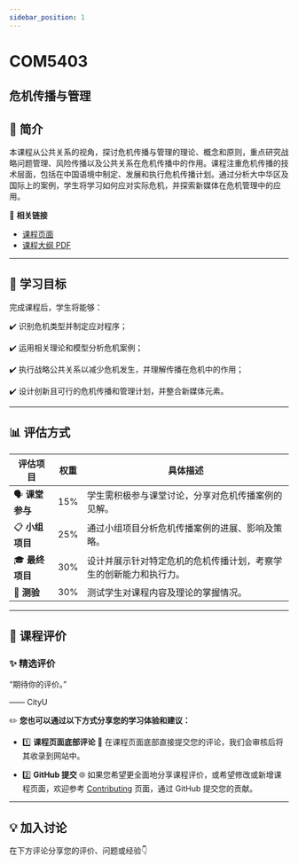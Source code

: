 ```yaml
---
sidebar_position: 1
---
```


# COM5403
## 危机传播与管理

## **📘 简介**
本课程从公共关系的视角，探讨危机传播与管理的理论、概念和原则，重点研究战略问题管理、风险传播以及公共关系在危机传播中的作用。课程注重危机传播的技术层面，包括在中国语境中制定、发展和执行危机传播计划。通过分析大中华区及国际上的案例，学生将学习如何应对实际危机，并探索新媒体在危机管理中的应用。

🔗 **相关链接**
- [课程页面](https://www.cityu.edu.hk/catalogue/pg/202425/course/COM5403.htm)
- [课程大纲 PDF](https://www.cityu.edu.hk/catalogue/pg/202425/course/COM5403.pdf)

---

## **🎯 学习目标**

完成课程后，学生将能够：

✔️ 识别危机类型并制定应对程序；

✔️ 运用相关理论和模型分析危机案例；

✔️ 执行战略公共关系以减少危机发生，并理解传播在危机中的作用；

✔️ 设计创新且可行的危机传播和管理计划，并整合新媒体元素。

---

## **📊 评估方式**

| **评估项目**          | **权重** | **具体描述**                                                                                       |
|----------------------|---------|---------------------------------------------------------------------------------------------------|
| 🗣️ **课堂参与**         | 15%     | 学生需积极参与课堂讨论，分享对危机传播案例的见解。                                                    |
| 📋 **小组项目**        | 25%     | 通过小组项目分析危机传播案例的进展、影响及策略。                                                      |
| 🎓 **最终项目**        | 30%     | 设计并展示针对特定危机的危机传播计划，考察学生的创新能力和执行力。                                         |
| 📝 **测验**            | 30%     | 测试学生对课程内容及理论的掌握情况。                                                                |

---

## **💬 课程评价**

### ✨ **精选评价**
<div className={commentStyles.commentBox}>
    <p className={commentStyles.commentText}>
        “期待你的评价。”
    </p>
    <p className={commentStyles.commentAuthor}>—— CityU</p>
</div>

✏️ **您也可以通过以下方式分享您的学习体验和建议：**

- 1️⃣ **课程页面底部评论**
💬 在课程页面底部直接提交您的评论，我们会审核后将其收录到网站中。

- 2️⃣ **GitHub 提交**
🌐 如果您希望更全面地分享课程评价，或希望修改或新增课程页面，欢迎参考 [Contributing](https://penjc.github.io/cityU-navigator/contributing) 页面，通过 GitHub 提交您的贡献。

---

## **💡 加入讨论**

在下方评论分享您的评价、问题或经验👇
<Utterances />
